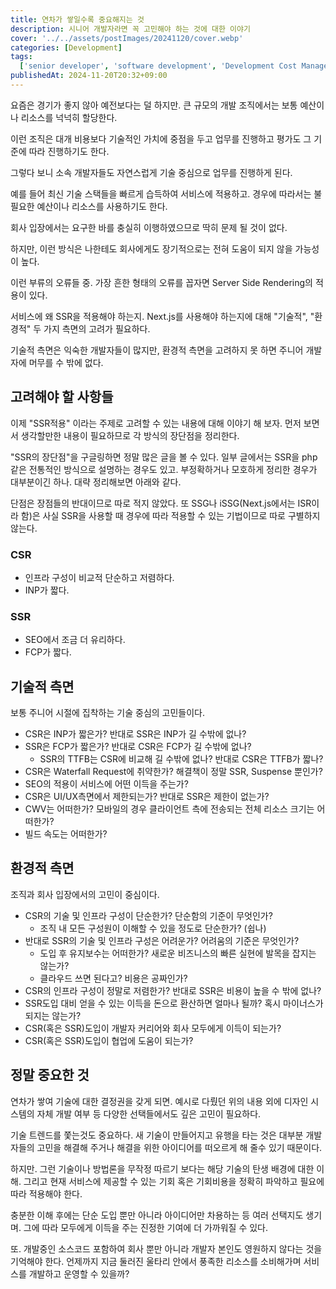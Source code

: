 ```yaml
---
title: 연차가 쌓일수록 중요해지는 것
description: 시니어 개발자라면 꼭 고민해야 하는 것에 대한 이야기
cover: '../../assets/postImages/20241120/cover.webp'
categories: [Development]
tags:
  ['senior developer', 'software development', 'Development Cost Management']
publishedAt: 2024-11-20T20:32+09:00
---
```


요즘은 경기가 좋지 않아 예전보다는 덜 하지만. 큰 규모의 개발 조직에서는 보통 예산이나 리소스를 넉넉히 할당한다.

이런 조직은 대개 비용보다 기술적인 가치에 중점을 두고 업무를 진행하고 평가도 그 기준에 따라 진행하기도 한다.

그렇다 보니 소속 개발자들도 자연스럽게 기술 중심으로 업무를 진행하게 된다.

예를 들어 최신 기술 스택들을 빠르게 습득하여 서비스에 적용하고. 경우에 따라서는 불필요한 예산이나 리소스를 사용하기도 한다.

회사 입장에서는 요구한 바를 충실히 이행하였으므로 딱히 문제 될 것이 없다.

하지만, 이런 방식은 나한테도 회사에게도 장기적으로는 전혀 도움이 되지 않을 가능성이 높다.

이런 부류의 오류들 중. 가장 흔한 형태의 오류를 꼽자면 Server Side Rendering의 적용이 있다.

서비스에 왜 SSR을 적용해야 하는지. Next.js를 사용해야 하는지에 대해 "기술적", "환경적" 두 가지 측면의 고려가 필요하다.

기술적 측면은 익숙한 개발자들이 많지만, 환경적 측면을 고려하지 못 하면 주니어 개발자에 머무를 수 밖에 없다.

## 고려해야 할 사항들

이제 "SSR적용" 이라는 주제로 고려할 수 있는 내용에 대해 이야기 해 보자. 먼저 보면서 생각할만한 내용이 필요하므로 각 방식의 장단점을 정리한다.

"SSR의 장단점"을 구글링하면 정말 많은 글을 볼 수 있다. 일부 글에서는 SSR을 php같은 전통적인 방식으로 설명하는 경우도 있고. 부정확하거나 모호하게 정리한 경우가 대부분이긴 하나. 대략 정리해보면 아래와 같다.

단점은 장점들의 반대이므로 따로 적지 않았다. 또 SSG나 iSSG(Next.js에서는 ISR이라 함)은 사실 SSR을 사용할 때 경우에 따라 적용할 수 있는 기법이므로 따로 구별하지 않는다.

### CSR

- 인프라 구성이 비교적 단순하고 저렴하다.
- INP가 짧다.

### SSR

- SEO에서 조금 더 유리하다.
- FCP가 짧다.

## 기술적 측면

보통 주니어 시절에 집착하는 기술 중심의 고민들이다.

- CSR은 INP가 짧은가? 반대로 SSR은 INP가 길 수밖에 없나?
- SSR은 FCP가 짧은가? 반대로 CSR은 FCP가 길 수밖에 없나?
  - SSR의 TTFB는 CSR에 비교해 길 수밖에 없나? 반대로 CSR은 TTFB가 짧나?
- CSR은 Waterfall Request에 취약한가? 해결책이 정말 SSR, Suspense 뿐인가?
- SEO의 적용이 서비스에 어떤 이득을 주는가?
- CSR은 UI/UX측면에서 제한되는가? 반대로 SSR은 제한이 없는가?
- CWV는 어떠한가? 모바일의 경우 클라이언트 측에 전송되는 전체 리소스 크기는 어떠한가?
- 빌드 속도는 어떠한가?

## 환경적 측면

조직과 회사 입장에서의 고민이 중심이다.

- CSR의 기술 및 인프라 구성이 단순한가? 단순함의 기준이 무엇인가?
  - 조직 내 모든 구성원이 이해할 수 있을 정도로 단순한가? (쉽나)
- 반대로 SSR의 기술 및 인프라 구성은 어려운가? 어려움의 기준은 무엇인가?
  - 도입 후 유지보수는 어떠한가? 새로운 비즈니스의 빠른 실현에 발목을 잡지는 않는가?
  - 클라우드 쓰면 된다고? 비용은 공짜인가?
- CSR의 인프라 구성이 정말로 저렴한가? 반대로 SSR은 비용이 높을 수 밖에 없나?
- SSR도입 대비 얻을 수 있는 이득을 돈으로 환산하면 얼마나 될까? 혹시 마이너스가 되지는 않는가?
- CSR(혹은 SSR)도입이 개발자 커리어와 회사 모두에게 이득이 되는가?
- CSR(혹은 SSR)도입이 협업에 도움이 되는가?

## 정말 중요한 것

연차가 쌓여 기술에 대한 결정권을 갖게 되면. 예시로 다뤘던 위의 내용 외에 디자인 시스템의 자체 개발 여부 등 다양한 선택들에서도 깊은 고민이 필요하다.

기술 트렌드를 쫓는것도 중요하다. 새 기술이 만들어지고 유행을 타는 것은 대부분 개발자들의 고민을 해결해 주거나 해결을 위한 아이디어를 떠오르게 해 줄수 있기 때문이다.

하지만. 그런 기술이나 방법론을 무작정 따르기 보다는 해당 기술의 탄생 배경에 대한 이해. 그리고 현재 서비스에 제공할 수 있는 기회 혹은 기회비용을 정확히 파악하고 필요에 따라 적용해야 한다.

충분한 이해 후에는 단순 도입 뿐만 아니라 아이디어만 차용하는 등 여러 선택지도 생기며. 그에 따라 모두에게 이득을 주는 진정한 기여에 더 가까워질 수 있다.

또. 개발중인 소스코드 포함하여 회사 뿐만 아니라 개발자 본인도 영원하지 않다는 것을 기억해야 한다. 언제까지 지금 둘러진 울타리 안에서 풍족한 리소스를 소비해가며 서비스를 개발하고 운영할 수 있을까?
